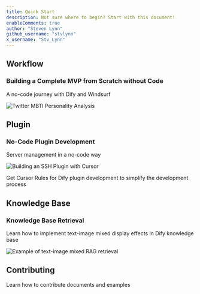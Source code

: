 ```yaml
---
title: Quick Start
description: Not sure where to begin? Start with this document!
enableComments: true
author: "Steven Lynn"
github_username: "stvlynn"
x_username: "Stv_Lynn"
---
```


## Workflow

### Building a Complete MVP from Scratch without Code

<Cards>
   <Card 
    href="./workflow/twitter-mbti-receipt" 
    title="Building an MVP: Frontend and Backend"
  >
  <p>A no-code journey with Dify and Windsurf</p>
    <img src="https://s2.loli.net/2025/05/12/bDNACQq2Stp4L76.png" alt="Twitter MBTI Personality Analysis" />
    </Card>
</Cards>

## Plugin

### No-Code Plugin Development
<Cards>
   <Card 
    href="./plugin/ssh-plugin-vibe-coding" 
    title="Building an SSH Plugin with Cursor"
  >
  <p>Server management in a no-code way</p>
    <img src="https://s2.loli.net/2025/05/12/zK7URIC6a5Fk3Yt.png" alt="Building an SSH Plugin with Cursor" />
    </Card>
    <Card 
    href="./plugin/cursor-rules" 
    title="Cursor Rules for Dify Plugin Development"
  >
  <p>Get Cursor Rules for Dify plugin development to simplify the development process</p>
    </Card>
</Cards>


## Knowledge Base

### Knowledge Base Retrieval
<Cards>
   <Card 
    href="./knowledge-base/image-retrieval" 
    title="How to Output Image Content in a Text-Image Knowledge Base"
  >
  <p>Learn how to implement text-image mixed display effects in Dify knowledge base</p>
    <img src="https://s2.loli.net/2025/05/18/Ew1DeZxc7VAqt6K.png" alt="Example of text-image mixed RAG retrieval" />
    </Card>
</Cards>

## Contributing

<Cards>
   <Card 
    href="./contributing" 
    title="How to Contribute to Hello Dify"
  >
  <p>Learn how to contribute documents and examples</p>
    </Card>
</Cards>
